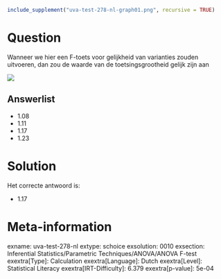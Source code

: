 ```r
include_supplement("uva-test-278-nl-graph01.png", recursive = TRUE)
```

Question
========

Wanneer we hier een F-toets voor gelijkheid van varianties zouden
uitvoeren, dan zou de waarde van de toetsingsgrootheid gelijk zijn aan


![](uva-test-278-nl-graph01.png)

Answerlist
----------

* 1.08
* 1.11
* 1.17
* 1.23

Solution
========

Het correcte antwoord is: 

* 1.17

Meta-information
================
exname: uva-test-278-nl
extype: schoice
exsolution: 0010
exsection: Inferential Statistics/Parametric Techniques/ANOVA/ANOVA F-test
exextra[Type]: Calculation
exextra[Language]: Dutch
exextra[Level]: Statistical Literacy
exextra[IRT-Difficulty]: 6.379
exextra[p-value]: 5e-04
